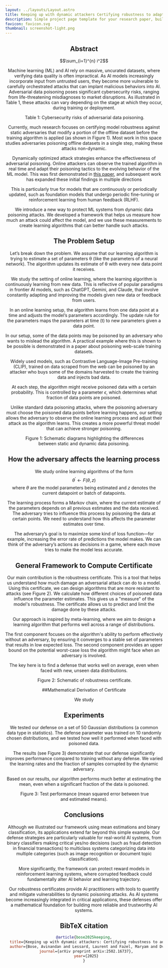 ```yaml
---
layout: ../layouts/Layout.astro
title: Keeping up with dynamic attackers Certifying robustness to adaptive online data poisoning
description: Simple project page template for your research paper, built with Astro and Tailwind CSS
favicon: favicon.svg
thumbnail: screenshot-light.png
---
```







<Header
  title={frontmatter.title}
  authors={[
    {
      name: "Avinandan Bose",
      institution: "University of Washington",
      notes: [],
    },
    {
      name: "Laurent Lessard",
      institution: "Northeastern University",
      notes: [],
    },
    {
      name: "Maryam Fazel",
      institution: "University of Washington",
      notes: [],
    },
    {
      name: "Krishnamurthy (Dj) Dvijotham",
      institution: "ServiceNow Research",
      notes: [],
    },
  ]}
  conference="AISTATS 2025"
  links={[
    {
      name: "Paper",
      url: "https://arxiv.org/pdf/2502.16737",
      icon: "ri:file-pdf-2-line",
    },
    {
      name: "Code",
      url: "https://github.com/Avinandan22/Certified-Robustness",
      icon: "ri:github-line",
    },
    {
      name: "Blog",
      url: "https://www.servicenow.com/blogs/2025/robustness-against-dynamic-data-poisoning",
      icon: "ri:article-line", 
    },
  ]} 
/>


## Abstract

$$\sum_{i=1}^{n} i^2$$

Machine learning (ML) and AI rely on massive, uncurated datasets, where verifying data quality is often impractical. As AI models increasingly incorporate input from untrusted users, they become more vulnerable to carefully orchestrated attacks that can implant malicious behaviors into AI. Adversarial data poisoning poses significant cybersecurity risks, ranging from life-threatening misdiagnoses to market disruptions. As illustrated in Table 1, these attacks can vary depending on the stage at which they occur, during training or deployment. 

<Figure>
  <Image slot="figure" source={table1} altText="Table 1: Cybersecurity risks of adversarial data poisoning" />
  <span slot="caption">Table 1: Cybersecurity risks of adversarial data poisoning.</span>
</Figure>

Currently, much research focuses on certifying model robustness against static adversaries that modify a portion of the offline dataset before the training algorithm is applied (as shown in Figure 1). Most work in this space studies adversaries poisoning offline datasets in a single step, making these attacks non-dynamic.

Dynamically optimized attack strategies enhance the effectiveness of adversarial poisoning. Online attackers can observe the trained algorithm in real time and adapt their poisoning tactics to the evolving behavior of the ML model. This was first demonstrated in [this paper](https://arxiv.org/abs/1808.08994), and subsequent work has expanded these initial findings in multiple directions

This is particularly true for models that are continuously or periodically updated, such as foundation models that undergo periodic fine-tuning or reinforcement learning from human feedback (RLHF).

We introduce a new way to protect ML systems from dynamic data poisoning attacks. We developed a framework that helps us measure how much an attack could affect the model, and we use these measurements to create learning algorithms that can better handle such attacks.

## The Problem Setup
Let’s break down the problem. We assume that our learning algorithm is trying to estimate a set of parameters θ (like the parameters of a neural network). The algorithm updates its estimate of θ with every new data point it receives.

We study the setting of online learning, where the learning algorithm is continuously learning from new data. This is reflective of popular paradigms in frontier AI models, such as ChatGPT, Gemini, and Claude, that involve constantly adapting and improving the models given new data or feedback from users.

In an online learning setup, the algorithm learns from one data point at a time and adjusts the model’s parameters accordingly. The update rule for the parameters maps the parameters at time (t) to new parameters given a data point.

In our setup, some of the data points may be poisoned by an adversary who wants to mislead the algorithm. A practical example where this is shown to be possible is demonstrated in a paper about poisoning web-scale training datasets.

Widely used models, such as Contrastive Language-Image Pre-training (CLIP), trained on data scraped from the web can be poisoned by an attacker who buys some of the domains harvested to create the training data and injects bad data.

At each step, the algorithm might receive poisoned data with a certain probability. This is controlled by a parameter $\epsilon$, which determines what fraction of data points are poisoned.

Unlike standard data poisoning attacks, where the poisoning adversary must choose the poisoned data points before learning happens, our setting allows the adversary to observe the online learning process and adjust their attack as the algorithm learns. This creates a more powerful threat model that can achieve stronger poisoning.
<Figure>
  <Image slot="figure" source={schematic} altText="Schematic diagrams highlighting the differences between static and dynamic data poisoning" />
  <span slot="caption">Figure 1: Schematic diagrams highlighting the differences between static and dynamic data poisoning.</span>
</Figure>

<HighlightedSection>

## How the adversary affects the learning process

We study online learning algorithms of the form $$\theta^\prime \gets F(\theta, z)$$ where $\theta$ are the model parameters being estimated and $z$ denotes the current datapoint or batch of datapoints.

The learning process forms a Markov chain, where the current estimate of the parameters depends on all previous estimates and the data received. The adversary tries to influence this process by poisoning the data at certain points. We need to understand how this affects the parameter estimates over time.

The adversary’s goal is to maximize some kind of loss function—for example, increasing the error rate of predictions the model makes. We can think of the adversary’s actions as decisions in a game, where each move tries to make the model less accurate.

</HighlightedSection>

## General Framework to Compute Certificate

Our main contribution is the robustness certificate. This is a tool that helps us understand how much damage an adversarial attack can do to a model. Using this certificate, we can design algorithms that are more resistant to attacks (see Figure 2). We calculate how different choices of poisoned data influence the parameter estimates. This gives us a "measure" of the model's robustness. The certificate allows us to predict and limit the damage done by these attacks.

Our approach is inspired by meta-learning, where we aim to design a learning algorithm that performs well across a range of distributions.

The first component focuses on the algorithm's ability to perform effectively without an adversary, by ensuring it converges to a stable set of parameters that results in low expected loss. The second component provides an upper bound on the potential worst-case loss the algorithm might face when an adversary is involved.

The key here is to find a defense that works well on average, even when faced with new, unseen data distributions.
<Figure>
  <Image slot="figure" source={Figure3} altText="Schematic of robustness certificate." />
  <span slot="caption">Figure 2: Schematic of robustness certificate.</span>
</Figure>

##Mathematical Derivation of Certificate

We study 


<HighlightedSection>
 
## Experiments

We tested our defense on a set of 50 Gaussian distributions (a common data type in statistics). The defense parameter was trained on 10 randomly chosen distributions, and we tested how well it performed when faced with poisoned data.

The results (see Figure 3) demonstrate that our defense significantly improves performance compared to training without any defense. We varied the learning rates and the fraction of samples corrupted by the dynamic adversary.

Based on our results, our algorithm performs much better at estimating the mean, even when a significant fraction of the data is poisoned.

<Figure>
  <Image slot="figure" source={mean} altText="Figure 4: Test performance (mean squared error between true and estimated means)" />
  <span slot="caption">Figure 3: Test performance (mean squared error between true and estimated means).</span>
</Figure>

</HighlightedSection>

## Conclusions

Although we illustrated our framework using mean estimations and binary classification, its applications extend far beyond this simple example. Our defense strategies are particularly valuable for real-world AI systems, from binary classifiers making critical yes/no decisions (such as fraud detection in financial transactions) to multiclass systems categorizing data into multiple categories (such as image recognition or document topic classification).

More significantly, the framework can protect reward models in reinforcement learning systems, where corrupted feedback could fundamentally alter AI behavior and learning trajectory.

Our robustness certificates provide AI practitioners with tools to quantify and mitigate vulnerabilities to dynamic poisoning attacks. As AI systems become increasingly integrated in critical applications, these defenses offer a mathematical foundation for building more reliable and trustworthy AI systems.

## BibTeX citation

```bibtex
@article{bose2025keeping,
  title={Keeping up with dynamic attackers: Certifying robustness to adaptive online data poisoning},
  author={Bose, Avinandan and Lessard, Laurent and Fazel, Maryam and Dvijotham, Krishnamurthy Dj},
  journal={arXiv preprint arXiv:2502.16737},
  year={2025}
}
```
